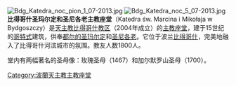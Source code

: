 {{expand|time=2015-01-31T10:46:38+00:00}}
{{unreferenced|time=2015-01-31T10:46:38+00:00}}
[[File:Bdg_Katedra_noc_pion_1_07-2013.jpg|thumb]]
[[File:Bdg_Katedra_noc_5_07-2013.jpg|thumb]] 
'''比得哥什圣玛尔定和圣尼各老主教座堂'''（Katedra św. Marcina i Mikołaja w Bydgoszczy）是[[天主教比得哥什教区|天主教比得哥什教区]]（2004年成立）的[[主教座堂|主教座堂]]，建于15世纪的[[哥特式|哥特式]]建筑，供奉[[都尔的圣玛尔定|都尔的圣玛尔定]]和[[圣尼古拉|圣尼各老]]。它位于波兰[[比得哥什|比得哥什]]，完美地融入了比得哥什河滨城市的氛围。教友人数1800人。

堂内有两幅著名的圣母像：玫瑰圣母（1467）和加尔默罗山圣母（1700）。

[[Category:波蘭天主教主教座堂|Category:波蘭天主教主教座堂]]